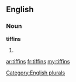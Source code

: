==English==

===Noun===
'''tiffins'''

# {{plural of|[[tiffin]]}}

[[Category:English plurals]]

[[ar:tiffins]]
[[fr:tiffins]]
[[my:tiffins]]